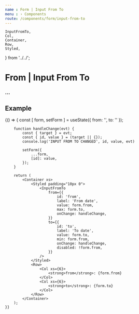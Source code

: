 ```yaml
---
name : Form | Input From To
menu : › Components
route: /components/form/input-from-to
---
```


    InputFromTo,
    Col,
    Container,
    Row,
    Styled,
} from '../../';


# From | Input From To
### ...


## Example

<Playground>
    {() => {
        const [ form, setForm ] = useState({ from: '', to: '' });

        function handleChange(evt) {
            const { target } = evt;
            const { id, value } = (target || {});
            console.log('INPUT FROM TO CHANGED', id, value, evt)

            setForm({
                ...form,
                [id]: value,
            });
        }

        return (
            <Container xs>
                <Styled padding="10px 0">
                    <InputFromTo
                        from={{
                            id: 'from',
                            label: 'From date',
                            value: form.from,
                            max: form.to,
                            onChange: handleChange,
                        }}
                        to={{
                            id: 'to',
                            label: 'To date',
                            value: form.to,
                            min: form.from,
                            onChange: handleChange,
                            disabled: !form.from,
                        }}
                    />
                </Styled>
                <Row>
                    <Col xs={6}>
                        <strong>from</strong>: {form.from}
                    </Col>
                    <Col xs={6}>
                        <strong>to</strong>: {form.to}
                    </Col>
                </Row>
            </Container>
        );
    }}
</Playground>
